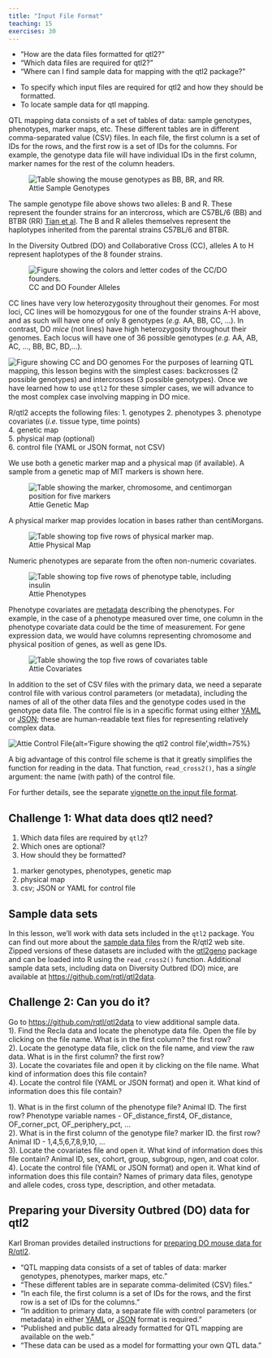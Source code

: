 ```yaml
---
title: "Input File Format"
teaching: 15
exercises: 30
---
```


:::::::::::::::::::::::::::::::::::::: questions 

- "How are the data files formatted for qtl2?"
- "Which data files are required for qtl2?"
- "Where can I find sample data for mapping with the qtl2 package?"

::::::::::::::::::::::::::::::::::::::::::::::::

::::::::::::::::::::::::::::::::::::: objectives

- To specify which input files are required for qtl2 and how they should be formatted.
- To locate sample data for qtl mapping.

::::::::::::::::::::::::::::::::::::::::::::::::

QTL mapping data consists of a set of tables of data: sample genotypes, 
phenotypes, marker maps, etc. These different tables are in different 
comma-separated value (CSV) files. In each file, the first column is a set of 
IDs for the rows, and the first row is a set of IDs for the columns. For 
example, the genotype data file will have individual IDs in the first column, 
marker names for the rest of the column headers.

![Attie Sample Genotypes](fig/attie_geno_sample.png){alt="Table showing the mouse genotypes as BB, BR, and RR."}

The sample genotype file above shows two alleles: B and R. These represent the 
founder strains for an intercross, which are C57BL/6 (BB) and BTBR (RR) 
[Tian et al](https://www.ncbi.nlm.nih.gov/pmc/articles/PMC4649649/). 
The B and R alleles themselves represent the haplotypes inherited from the 
parental strains C57BL/6 and BTBR.  

In the Diversity Outbred (DO) and Collaborative Cross (CC), alleles A to H 
represent haplotypes of the 8 founder strains.

![CC and DO Founder Alleles](fig/cc-founder-alleles.png){alt="Figure showing the colors and letter codes of the CC/DO founders."}

CC lines have very low heterozygosity throughout their genomes. For most loci, 
CC lines will be homozygous for one of the founder strains A-H above, and as
such will have one of only 8 genotypes (*e.g.* AA, BB, CC, ...). In contrast,
DO *mice* (not lines) have high heterozygosity throughout their genomes. Each
locus will have one of 36 possible genotypes (*e.g.* AA, AB, AC, ..., BB, BC, BD,...).

![](fig/cc-do-genome-comparison.png){alt="Figure showing CC and DO genomes"}
For the purposes of learning QTL mapping, this lesson begins with the simplest
cases: backcrosses (2 possible genotypes) and intercrosses 
(3 possible genotypes).
Once we have learned how to use `qtl2` for these simpler cases, we will advance
to the most complex case involving mapping in DO mice.

R/qtl2 accepts the following files:
1. genotypes
2. phenotypes
3. phenotype covariates (*i.e.* tissue type, time points)  
4. genetic map  
5. physical map (optional)  
6. control file (YAML or JSON format, not CSV)

We use both a genetic marker map and a physical map (if available). A sample 
from a genetic map of MIT markers is shown here.

![Attie Genetic Map](fig/attie_geno_map_sample.png){alt='Table showing the marker, chromosome, and centimorgan position for five markers'}

A physical marker map provides location in bases rather than centiMorgans.

![Attie Physical Map](fig/attie_phys_map_sample.png){alt='Table showing top five rows of physical marker map.'}

Numeric phenotypes are separate from the often non-numeric covariates.

![Attie Phenotypes](fig/attie_pheno_sample.png){alt='Table showing top five rows of phenotype table, including insulin'}

Phenotype covariates are [metadata](https://en.wikipedia.org/wiki/Metadata) 
describing the phenotypes. For example, in the case of a phenotype measured over
time, one column in the phenotype covariate data could be the time of 
measurement. For gene expression data, we would have columns representing 
chromosome and physical position of genes, as well as gene IDs.

![Attie Covariates](fig/attie_covar_sample.png){alt='Table showing the top five rows of covariates table'}

In addition to the set of CSV files with the primary data, we need a separate control file with various control parameters
(or metadata), including the names of all of the other data files and the 
genotype codes used in the genotype data file. The control file is in a specific format using either [YAML](https://www.yaml.org) or
[JSON](https://json.org); these are human-readable text files for
representing relatively complex data.

![Attie Control File](fig/attie_control_file_sample.png){alt='Figure showing the qtl2 control file',width=75%}


A big advantage of this control file scheme is that it greatly
simplifies the function for reading in the data. That function,
`read_cross2()`, has a _single_ argument: the name (with path) of the control 
file.

For further details, see the separate 
[vignette on the input file format](https://kbroman.org/qtl2/assets/vignettes/input_files.html).

::::::::::::::::::::::::::::::::::::: challenge 

## Challenge 1: What data does qtl2 need?

1. Which data files are required by `qtl2`?  
2. Which ones are optional?  
3. How should they be formatted?

:::::::::::::::::::::::: solution 

1. marker genotypes, phenotypes, genetic map
1. physical map
1. csv; JSON or YAML for control file

:::::::::::::::::::::::::::::::::

::::::::::::::::::::::::::::::::::::::::::::::::

## Sample data sets

In this lesson, we'll work with data sets included in the `qtl2` package. You 
can find out more about the 
[sample data files](https://kbroman.org/qtl2/pages/sampledata.html) from the 
R/qtl2 web site. Zipped versions of these datasets are included with the 
[qtl2geno](https://github.com/rqtl/qtl2geno) package and can be loaded into R 
using the `read_cross2()` function.
Additional sample data sets, including data on Diversity Outbred (DO) mice, are 
available at <https://github.com/rqtl/qtl2data>.

::::::::::::::::::::::::::::::::::::: challenge 

## Challenge 2: Can you do it?

Go to <https://github.com/rqtl/qtl2data> to view additional sample data.  
1). Find the Recla data and locate the phenotype data file. Open the file by 
clicking on the file name. What is in the first column? the first row?  
2). Locate the genotype data file, click on the file name, and view the raw 
data. What is in the first column? the first row?  
3). Locate the covariates file and open it by clicking on the file name. What 
kind of information does this file contain?  
4). Locate the control file (YAML or JSON format) and open it. What kind of 
information does this file contain? 

:::::::::::::::::::::::: solution 

1). What is in the first column of the phenotype file? Animal ID. The first row?
Phenotype variable names - OF_distance_first4, OF_distance, OF_corner_pct, 
OF_periphery_pct, ...  
2). What is in the first column of the genotype file? marker ID. the first row? 
Animal ID - 1,4,5,6,7,8,9,10, ...  
3). Locate the covariates file and open it. What kind of information does this 
file contain? Animal ID, sex, cohort, group, subgroup, ngen, and coat color.  
4). Locate the control file (YAML or JSON format) and open it. What kind of 
information does this file contain? Names of primary data files, genotype and 
allele codes, cross type, description, and other metadata.

:::::::::::::::::::::::::::::::::

::::::::::::::::::::::::::::::::::::::::::::::::


## Preparing your Diversity Outbred (DO) data for qtl2

Karl Broman provides detailed instructions for 
[preparing DO mouse data for R/qtl2](https://kbroman.org/qtl2/pages/prep_do_data.html).

::::::::::::::::::::::::::::::::::::: keypoints 

- "QTL mapping data consists of a set of tables of data: marker genotypes, 
phenotypes, marker maps, etc."
- "These different tables are in separate comma-delimited (CSV) files."
- "In each file, the first column is a set of IDs for the rows, and the first 
row is a set of IDs for the columns."
- "In addition to primary data, a separate file with control parameters (or 
metadata) in either [YAML](https://www.yaml.org) or [JSON](https://json.org) 
format is required."
- "Published and public data already formatted for QTL mapping are available on 
the web."
- "These data can be used as a model for formatting your own QTL data."

::::::::::::::::::::::::::::::::::::::::::::::::

[r-markdown]: https://rmarkdown.rstudio.com/


